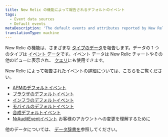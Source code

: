 ```yaml
---
title: New Relic の機能によって報告されるデフォルトのイベント
tags:
  - Event data sources
  - Default events
metaDescription: 'The default events and attributes reported by New Relic capabilities (APM, browser, mobile, and more).'
translationType: machine
---
```


New Relic の機能は、さまざまな [タイプのデータ](/docs/using-new-relic/data/understand-data/new-relic-data-types)を報告します。データの 1 つのタイプは [イベント データ](/docs/using-new-relic/data/understand-data/new-relic-data-types#event-data)です。イベント データは New Relic チャートやその他のビューに表示され、 [クエリ](/docs/using-new-relic/data/understand-data/query-new-relic-data)にも使用できます。

New Relic によって報告されたイベントの詳細については、こちらをご覧ください。

* [APMのデフォルトイベント](/docs/insights/insights-data-sources/default-data/apm-default-events-insights)
* [ブラウザのデフォルトイベント](/docs/insights/insights-data-sources/default-data/browser-default-events-insights)
* [インフラのデフォルトイベント](/docs/infrastructure/manage-your-data/data-instrumentation/default-infrastructure-events)
* [モバイルのデフォルトイベント](/docs/insights/insights-data-sources/default-data/mobile-default-events-insights)
* [合成デフォルトイベント](/docs/insights/insights-data-sources/default-data/synthetics-default-events-insights)
* [NrAuditEventイベント](/docs/insights/event-data-sources/default-events/query-account-audit-logs-nrauditevent/) お客様のアカウントへの変更を理解するために

他のデータについては、 [データ辞書を](/attribute-dictionary)参照してください。